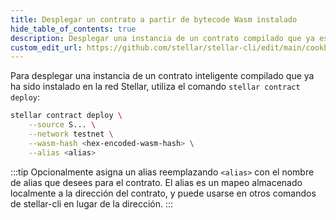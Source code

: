 ```yaml
---
title: Desplegar un contrato a partir de bytecode Wasm instalado
hide_table_of_contents: true
description: Desplegar una instancia de un contrato compilado que ya está instalado en la red
custom_edit_url: https://github.com/stellar/stellar-cli/edit/main/cookbook/deploy-contract.mdx
---
```


Para desplegar una instancia de un contrato inteligente compilado que ya ha sido instalado en la red Stellar, utiliza el comando `stellar contract deploy`:

```bash
stellar contract deploy \
    --source S... \
    --network testnet \
    --wasm-hash <hex-encoded-wasm-hash> \
    --alias <alias>
```

:::tip Opcionalmente asigna un alias reemplazando `<alias>` con el nombre de alias que desees para el contrato. El alias es un mapeo almacenado localmente a la dirección del contrato, y puede usarse en otros comandos de stellar-cli en lugar de la dirección. :::
